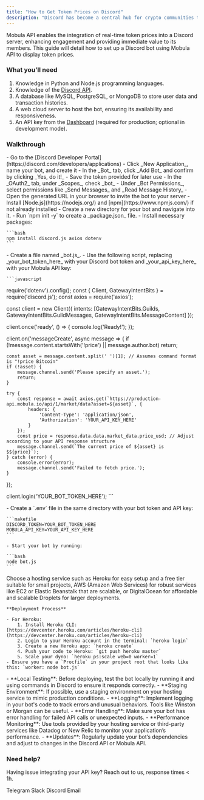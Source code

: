 ```yaml
---
title: "How to Get Token Prices on Discord"
description: "Discord has become a central hub for crypto communities to gather, share information, and manage projects. By incorporating live token prices directly into these communities, members can access timely market data without leaving their community environment."
---
```


Mobula API enables the integration of real-time token prices into a Discord server, enhancing engagement and providing immediate value to its members. This guide will detail how to set up a Discord bot using Mobula API to display token prices.

### What you’ll need

1. Knowledge in Python and Node.js programming languages.
2. Knowledge of the [Discord API](https://discord.com/developers/docs/intro).
3. A database like MySQL, PostgreSQL, or MongoDB to store user data and transaction histories.
4. A web cloud server to host the bot, ensuring its availability and responsiveness.
5. An API key from the [Dashboard](https://admin.mobula.fi) (required for production; optional in development mode).

### Walkthrough

<Steps>
  <Step title="Set up your bot on Discord">
    - Go to the [Discord Developer Portal](https://discord.com/developers/applications)
    - Click _New Application_, name your bot, and create it
    - In the _Bot_ tab, click _Add Bot_ and confirm by clicking _Yes, do it!_
    - Save the token provided for later use
  </Step>

  <Step title="Invite Your Bot to Your Server">
    - In the _OAuth2_ tab, under _Scopes_, check _bot_
    - Under _Bot Permissions_, select permissions like _Send Messages_ and _Read Message History_
    - Open the generated URL in your browser to invite the bot to your server
  </Step>

  <Step title="Set Up Your Development Environment">
    - Install [Node.js](https://nodejs.org/) and [npm](https://www.npmjs.com/) if not already installed
    - Create a new directory for your bot and navigate into it.
    - Run `npm init -y` to create a _package.json_ file.
    - Install necessary packages:

    ```bash
    npm install discord.js axios dotenv
    ```
  </Step>

  <Step title="Create the Bot Script">
    - Create a file named _bot.js_.
    - Use the following script, replacing _your_bot_token_here_ with your Discord bot token and _your_api_key_here_ with your Mobula API key:

    ```javascript
require('dotenv').config();
const { Client, GatewayIntentBits } = require('discord.js');
const axios = require('axios');

const client = new Client({ intents: [GatewayIntentBits.Guilds, GatewayIntentBits.GuildMessages, GatewayIntentBits.MessageContent] });

client.once('ready', () => {
    console.log('Ready!');
});

client.on('messageCreate', async message => {
    if (!message.content.startsWith('!price') || message.author.bot) return;
    
    const asset = message.content.split(' ')[1]; // Assumes command format is "!price Bitcoin"
    if (!asset) {
        message.channel.send('Please specify an asset.');
        return;
    }

    try {
        const response = await axios.get(`https://production-api.mobula.io/api/1/market/data?asset=${asset}`, {
            headers: {
                'Content-Type': 'application/json',
                'Authorization': 'YOUR_API_KEY_HERE'
            }
        });
        const price = response.data.data.market_data.price_usd; // Adjust according to your API response structure
        message.channel.send(`The current price of ${asset} is $${price}`);
    } catch (error) {
        console.error(error);
        message.channel.send('Failed to fetch price.');
    }
});

client.login('YOUR_BOT_TOKEN_HERE');
    ```
  </Step>

  <Step title="Run Your Bot">
    - Create a `.env` file in the same directory with your bot token and API key:

    ```makefile
    DISCORD_TOKEN=YOUR_BOT_TOKEN_HERE
    MOBULA_API_KEY=YOUR_API_KEY_HERE
    ```

    - Start your bot by running:

    ```bash
    node bot.js
    ```
  </Step>

  <Step title="Deploy the Bot">
    Choose a hosting service such as Heroku for easy setup and a free tier suitable for small projects, AWS (Amazon Web Services) for robust services like EC2 or Elastic Beanstalk that are scalable, or DigitalOcean for affordable and scalable Droplets for larger deployments.

    **Deployment Process**

    - For Heroku:
        1. Install Heroku CLI: [https://devcenter.heroku.com/articles/heroku-cli](https://devcenter.heroku.com/articles/heroku-cli)
        2. Login to your Heroku account in the terminal: `heroku login`
        3. Create a new Heroku app: `heroku create`
        4. Push your code to Heroku: `git push heroku master`
        5. Scale your dyno: `heroku ps:scale web=0 worker=1`
    - Ensure you have a `Procfile` in your project root that looks like this: `worker: node bot.js`
  </Step>

  <Step title="Perform Functional Testing">
    - **Local Testing**: Before deploying, test the bot locally by running it and using commands in Discord to ensure it responds correctly.
    - **Staging Environment**: If possible, use a staging environment on your hosting service to mimic production conditions.
  </Step>

  <Step title="Continuous Monitoring and Maintenance">
    - **Logging**: Implement logging in your bot's code to track errors and unusual behaviors. Tools like Winston or Morgan can be useful.
    - **Error Handling**: Make sure your bot has error handling for failed API calls or unexpected inputs.
    - **Performance Monitoring**: Use tools provided by your hosting service or third-party services like Datadog or New Relic to monitor your application’s performance.
    - **Updates**: Regularly update your bot’s dependencies and adjust to changes in the Discord API or Mobula API.
  </Step>
</Steps>

### Need help?

Having issue integrating your API key? Reach out to us, response times < 1h.

<CardGroup>
  <Card title="Support" icon="Telegram" href="https://t.me/MobulaConnectBot">
    Telegram
  </Card>
  <Card title="Support" icon="Slack" href="https://join.slack.com/t/mobulaapi/shared_invite/zt-29zrrpjnl-I0tyD73sy7zKy8q~KLL3Ug">
    Slack
  </Card>
  <Card title="Support" icon="Discord" href="https://discord.gg/JVT7xKm3AD">
    Discord
  </Card>
  <Card title="Email Support" icon="envelope" href="mailto:contact@mobulalabs.org">
    Email
  </Card>
</CardGroup>
